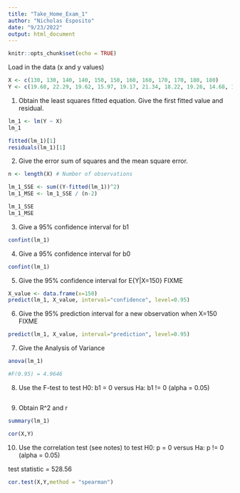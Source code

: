 ```yaml
---
title: "Take_Home_Exam_1"
author: "Nicholas Esposito"
date: "9/23/2022"
output: html_document
---
```


```r
knitr::opts_chunk$set(echo = TRUE)
```

Load in the data (x and y values)

```r
X <- c(130, 130, 140, 140, 150, 150, 160, 160, 170, 170, 180, 180)
Y <- c(19.68, 22.29, 19.62, 15.97, 19.17, 21.34, 18.22, 19.26, 14.68, 14.19, 13.31, 12.57)
```

1. Obtain the least squares fitted equation. Give the first fitted value and residual.

```r
lm_1 <- lm(Y ~ X)
lm_1

fitted(lm_1)[1]
residuals(lm_1)[1]
```

2. Give the error sum of squares and the mean square error.

```r
n <- length(X) # Number of observations

lm_1_SSE <- sum((Y-fitted(lm_1))^2)
lm_1_MSE <- lm_1_SSE / (n-2)

lm_1_SSE
lm_1_MSE
```

3. Give a 95% confidence interval for b1

```r
confint(lm_1)
```

4. Give a 95% confidence interval for b0

```r
confint(lm_1)
```
5. Give the 95% confidence interval for E{Y|X=150} FIXME

```r
X_value <- data.frame(x=150)
predict(lm_1, X_value, interval="confidence", level=0.95)
```

6. Give the 95% prediction interval for a new observation when X=150 FIXME

```r
predict(lm_1, X_value, interval="prediction", level=0.95)
```

7. Give the Analysis of Variance

```r
anova(lm_1)

#F(0.95) = 4.9646
```

8. Use the F-test to test H0: b1 = 0 versus Ha: b1 != 0 (alpha = 0.05)

```r

```

9. Obtain R^2 and r

```r
summary(lm_1)

cor(X,Y)
```

10. Use the correlation test (see notes) to test H0: p = 0 versus Ha: p != 0 (alpha = 0.05)

test statistic = 528.56

```r
cor.test(X,Y,method = "spearman")
```




